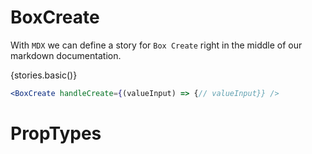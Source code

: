 

<Meta title="Component Api|BoxCreate" />

# BoxCreate
With `MDX` we can define a story for `Box Create` right in the middle of our
markdown documentation.




  <Story name="Basic">
    {stories.basic()}
  </Story>


```jsx 
<BoxCreate handleCreate={(valueInput) => {// valueInput}} />
```

# PropTypes

<Props of={BoxCreate}/>

